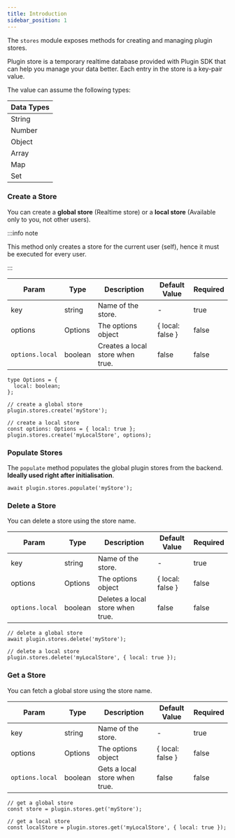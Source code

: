 ```yaml
---
title: Introduction
sidebar_position: 1
---
```


The `stores` module exposes methods for creating and managing plugin stores.

Plugin store is a temporary realtime database provided with Plugin SDK that can
help you manage your data better. Each entry in the store is a key-pair value.

The value can assume the following types:

| **Data Types** |
| -------------- |
| String         |
| Number         |
| Object         |
| Array          |
| Map            |
| Set            |

### Create a Store

You can create a **global store** (Realtime store) or a **local store**
(Available only to you, not other users).

:::info note

This method only creates a store for the current user (self), hence it must be
executed for every user.

:::

| Param           | Type    | Description                      | Default Value    | Required |
| --------------- | ------- | -------------------------------- | ---------------- | -------- |
| key             | string  | Name of the store.               | -                | true     |
| options         | Options | The options object               | { local: false } | false    |
| `options.local` | boolean | Creates a local store when true. | false            | false    |

```tsx
type Options = {
  local: boolean;
};
```

```tsx
// create a global store
plugin.stores.create('myStore');

// create a local store
const options: Options = { local: true };
plugin.stores.create('myLocalStore', options);
```

### Populate Stores

The `populate` method populates the global plugin stores from the backend.
**Ideally used right after initialisation**.

```tsx
await plugin.stores.populate('myStore');
```

### Delete a Store

You can delete a store using the store name.

| Param           | Type    | Description                      | Default Value    | Required |
| --------------- | ------- | -------------------------------- | ---------------- | -------- |
| key             | string  | Name of the store.               | -                | true     |
| options         | Options | The options object               | { local: false } | false    |
| `options.local` | boolean | Deletes a local store when true. | false            | false    |

```tsx
// delete a global store
await plugin.stores.delete('myStore');

// delete a local store
plugin.stores.delete('myLocalStore', { local: true });
```

### Get a Store

You can fetch a global store using the store name.

| Param           | Type    | Description                   | Default Value    | Required |
| --------------- | ------- | ----------------------------- | ---------------- | -------- |
| key             | string  | Name of the store.            | -                | true     |
| options         | Options | The options object            | { local: false } | false    |
| `options.local` | boolean | Gets a local store when true. | false            | false    |

```tsx
// get a global store
const store = plugin.stores.get('myStore');

// get a local store
const localStore = plugin.stores.get('myLocalStore', { local: true });
```
